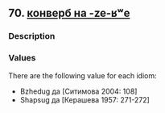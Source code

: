 ## 70. <a href =  'https://agricolamz.github.io/The_Circassian_Isoglosses_Database/70.html'>конверб на -ze-ʁʷe</a>
### Description



### Values
There are the following value for each idiom:

* Bzhedug  да [Ситимова 2004: 108] 
* Shapsug  да [Керашева 1957: 271-272] 

